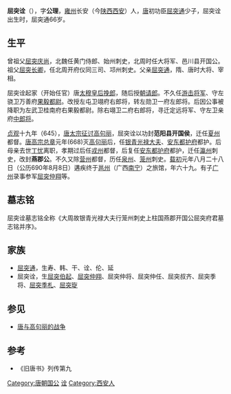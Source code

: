 '''屈突诠'''（{{bd|622年||690年|8月8日|Q}}），字'''公理'''，[[雍州|雍州]]长安（今[[陕西|陕西]][[西安|西安]]）人，[[唐朝|唐]]初功臣[[屈突通|屈突通]]少子，屈突诠出生时，屈突通66岁。

==生平==
曾祖父[[屈突庆尚|屈突庆尚]]，北魏任黄门侍郎、始州刺史，北周时任大将军、邑川县开国公。祖父[[屈突长卿|屈突长卿]]，任北周开府仪同三司、邛州刺史。父亲[[屈突通|屈突通]]，隋、唐时大将、宰相。

屈突诠起家（开始任官）唐[[太穆皇后|太穆皇后]][[挽郎|挽郎]]，随后授[[朝请郎|朝请郎]]。不久任[[游击将军|游击将军]]、守左骁卫万善府[[果毅都尉|果毅都尉]]。改授左屯卫翊府右郎将，转左勋卫一府左郎将。后因公事被降职为左武卫桂南府右果毅都尉。除右翊卫二府右郎将，寻迁定远将军、守左卫亲府[[中郎将|中郎将]]。

[[贞观|贞观]]十九年（645），[[唐太宗征讨高句丽|唐太宗征讨高句丽]]，屈突诠以功封'''范阳县开国侯'''，迁任[[夏州|夏州]]都督。[[唐高宗|唐高宗]][[总章|总章]]元年(668)灭[[高句丽|高句丽]]后，任[[银青光禄大夫|银青光禄大夫]]、[[安东都护府|安东都护府]]都护。后母亲去世[[丁忧|丁忧]]离职，孝期过后任[[戎州|戎州]]都督，后复任[[安东都护府|安东都护府]]都护，迁任[[瀛州|瀛州]]刺史，改封'''燕郡公'''。不久又除[[营州|营州]]都督，历任[[泉州|泉州]]、[[笼州|笼州]]刺史。[[载初_(唐朝)|载初]]元年八月二十八日（公历690年8月8日）遘疾终于[[邕州|邕州]]（广西[[南宁|南宁]]）之旅馆，年六十九。有子[[广州|广州]]录事参军[[屈突仲翔|屈突仲翔]]等。

==墓志铭==
屈突诠墓志铭全称《大周故银青光禄大夫行笼州刺史上柱国燕郡开国公屈突府君墓志铭并序》。

==家族==
* [[屈突通|屈突通]]，生寿、韩、干、诠、伦、延
* 屈突诠，生[[屈突伯起|屈突伯起]]、[[屈突仲翔|屈突仲翔]]、屈突仲将、屈突仲任、屈突叔齐、屈突季将、[[屈突季札|屈突季札]]、[[屈突琁|屈突琁]]

==参见==
* [[唐与高句丽的战争|唐与高句丽的战争]]
==参考==
* 《旧唐书》列传第九

[[Category:唐朝国公|Category:唐朝国公]]
[[Category:屈突姓|诠]]
[[Category:西安人|Category:西安人]]